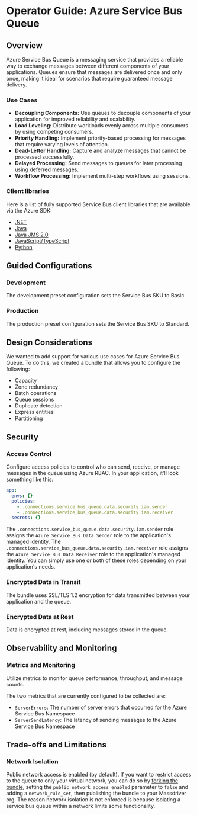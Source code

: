 # Operator Guide: Azure Service Bus Queue

## Overview
Azure Service Bus Queue is a messaging service that provides a reliable way to exchange messages between different components of your applications. Queues ensure that messages are delivered once and only once, making it ideal for scenarios that require guaranteed message delivery.

### Use Cases
- **Decoupling Components:** Use queues to decouple components of your application for improved reliability and scalability.
- **Load Leveling:** Distribute workloads evenly across multiple consumers by using competing consumers.
- **Priority Handling:** Implement priority-based processing for messages that require varying levels of attention.
- **Dead-Letter Handling:** Capture and analyze messages that cannot be processed successfully.
- **Delayed Processing:** Send messages to queues for later processing using deferred messages.
- **Workflow Processing:** Implement multi-step workflows using sessions.

### Client libraries
Here is a list of fully supported Service Bus client libraries that are available via the Azure SDK:
- [.NET](https://learn.microsoft.com/en-us/dotnet/api/overview/azure/service-bus?preserve-view=true)
- [Java](https://learn.microsoft.com/en-us/java/api/overview/azure/servicebus?preserve-view=true)
- [Java JMS 2.0](https://learn.microsoft.com/en-us/azure/service-bus-messaging/how-to-use-java-message-service-20)
- [JavaScript/TypeScript](https://learn.microsoft.com/en-us/javascript/api/overview/azure/service-bus?preserve-view=true)
- [Python](https://learn.microsoft.com/en-us/python/api/overview/azure/servicebus?preserve-view=true)

## Guided Configurations

### Development
The development preset configuration sets the Service Bus SKU to Basic.

### Production
The production preset configuration sets the Service Bus SKU to Standard.

## Design Considerations
We wanted to add support for various use cases for Azure Service Bus Queue. To do this, we created a bundle that allows you to configure the following:
- Capacity
- Zone redundancy
- Batch operations
- Queue sessions
- Duplicate detection
- Express entities
- Partitioning

## Security

### Access Control
Configure access policies to control who can send, receive, or manage messages in the queue using Azure RBAC. In your application, it'll look something like this:
```yaml
app:
  envs: {}
  policies:
    - .connections.service_bus_queue.data.security.iam.sender
    - .connections.service_bus_queue.data.security.iam.receiver
  secrets: {}
```
The `.connections.service_bus_queue.data.security.iam.sender` role assigns the `Azure Service Bus Data Sender` role to the application's managed identity. The `.connections.service_bus_queue.data.security.iam.receiver` role assigns the `Azure Service Bus Data Receiver` role to the application's managed identity. You can simply use one or both of these roles depending on your application's needs.

### Encrypted Data in Transit
The bundle uses SSL/TLS 1.2 encryption for data transmitted between your application and the queue.

### Encrypted Data at Rest
Data is encrypted at rest, including messages stored in the queue.

## Observability and Monitoring

### Metrics and Monitoring
Utilize metrics to monitor queue performance, throughput, and message counts.

The two metrics that are currently configured to be collected are:
- `ServerErrors`: The number of server errors that occurred for the Azure Service Bus Namespace
- `ServerSendLatency`: The latency of sending messages to the Azure Service Bus Namespace

## Trade-offs and Limitations

### Network Isolation
Public network access is enabled (by default). If you want to restrict access to the queue to only your virtual network, you can do so by [forking the bundle](https://docs.massdriver.cloud/extend-the-platform/fork-the-bundle), setting the `public_network_access_enabled` parameter to `false` and adding a `network_rule_set`, then publishing the bundle to your Massdriver org. The reason network isolation is not enforced is because isolating a service bus queue within a network limits some functionality.
